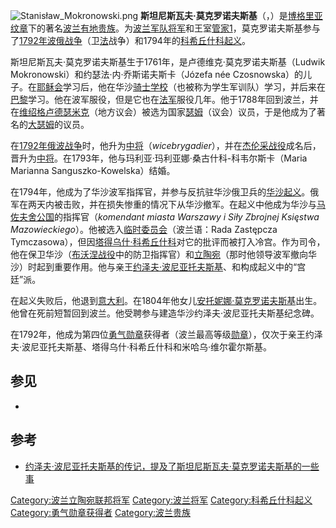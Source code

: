 [[Image:Stanisław_Mokronowski.png|thumb]]
'''斯坦尼斯瓦夫·莫克罗诺夫斯基'''（{{lang-pl|Stanisław Mokronowski}}，{{bd|1761年|1月10日|1821年|10月19日|}}）是[[博格里亚纹章|博格里亚纹章]]下的著名[[波兰|波兰]][[贵族|有地贵族]]。为[[波兰军队|波兰军队]][[将军_(軍銜)|将军]]和王室[[管家|管家]][https://web.archive.org/web/20060211071604/http://akson.sgh.waw.pl/~apszczol/mazurz.htm]，莫克罗诺夫斯基参与了[[1792年波俄战争|1792年波俄战争]]（卫[[五三宪法|法]]战争）和1794年的[[科希丘什科起义|科希丘什科起义]]。 

斯坦尼斯瓦夫·莫克罗诺夫斯基生于1761年，是卢德维克·莫克罗诺夫斯基（Ludwik Mokronowski）和约瑟法·内·乔斯诺夫斯卡（Józefa née Czosnowska）的儿子。在[[耶稣会|耶稣会]]学习后，他在华沙[[骑士学校|骑士学校]]（也被称为学生军训队）学习，并后来在[[巴黎|巴黎]]学习。他在波军服役，但是它也在[[法国军队|法军]]服役几年。他于1788年回到波兰，并在[[维绍格卢德|维绍格卢德]][[瑟米克|瑟米克]]（地方议会）被选为国家[[瑟姆|瑟姆]]（议会）议员，于是他成为了著名的[[大瑟姆|大瑟姆]]的议员。

在[[1792年俄波战争|1792年俄波战争]]时，他升为[[中将|中将]]（''wicebrygadier''），并在[[杰伦采战役|杰伦采战役]]成名后，晋升为[[中将|中将]]。在1793年，他与玛利亚·玛利亚娜·桑古什科-科韦尔斯卡（Maria Marianna Sanguszko-Kowelska）结婚。

在1794年，他成为了华沙波军指挥官，并参与反抗驻华沙俄卫兵的[[华沙起义_(1794年)|华沙起义]]。俄军在两天内被击败，并在损失惨重的情况下从华沙撤军。在起义中他成为华沙与[[马佐夫舍公国|马佐夫舍公国]]的指挥官（''komendant miasta Warszawy i Siły Zbrojnej Księstwa Mazowieckiego''）。他被选入[[临时委员会|临时委员会]]（波兰语：Rada Zastępcza Tymczasowa），但因[[塔得乌什·科希丘什科|塔得乌什·科希丘什科]]对它的批评而被打入冷宫。作为司令，他在保卫华沙（[[布沃涅战役|布沃涅战役]]中的防卫指挥官）和[[立陶宛|立陶宛]]（那时他领导波军撤向华沙）时起到重要作用。他与亲王[[约泽夫·波尼亚托夫斯基|约泽夫·波尼亚托夫斯基]]、{{link-en|米哈乌·维尔霍尔斯基|Michał Wielhorski (younger)}}和{{link-en|欧斯塔黑·埃拉兹姆·桑古什科|Eustachy Erazm Sanguszko}}构成起义中的“宫廷”派。

在起义失败后，他退到[[意大利|意大利]]。在1804年他女儿[[安托妮娜·莫克罗诺夫斯基|安托妮娜·莫克罗诺夫斯基]]出生。他曾在死前短暂回到波兰。他受聘参与建造华沙约泽夫·波尼亚托夫斯基纪念碑。

在1792年，他成为第四位[[勇气勋章|勇气勋章]]获得者（波兰最高等级[[勋章|勋章]]），仅次于亲王约泽夫·波尼亚托夫斯基、塔得乌什·科希丘什科和米哈乌·维尔霍尔斯基。
== 参见 ==
* {{link-en|安杰伊·莫克罗诺夫斯基|Andrzej Mokronowski}}

==参考==
* [https://web.archive.org/web/20120811170731/http://members.core.com/~gugalo/ 约泽夫·波尼亚托夫斯基的传记，提及了斯坦尼斯瓦夫·莫克罗诺夫斯基的一些事]

{{Authority control}}
[[Category:波兰立陶宛联邦将军|Category:波兰立陶宛联邦将军]]
[[Category:波兰将军|Category:波兰将军]]
[[Category:科希丘什科起义|Category:科希丘什科起义]]
[[Category:勇气勋章获得者|Category:勇气勋章获得者]]
[[Category:波兰贵族|Category:波兰贵族]]